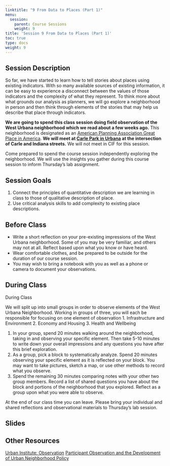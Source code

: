 ```yaml
---
linktitle: "9 From Data to Places (Part 1)"
menu:
  session:
    parent: Course Sessions
    weight: 9
title: 'Session 9 From Data to Places (Part 1)'
toc: true
type: docs
weight: 9
---
```


## Session Description

So far, we have started to learn how to tell stories about places using existing indicators. With so many available sources of existing information, it can be easy to experience a disconnect between the values of those indicators and the complexity of what they represent. To think more about what grounds our analysis as planners, we will go explore a neighborhood in person and then think through elements of the stories that may help us describe that place through indicators.

**We are going to spend this class session doing field observation of the West Urbana neighborhood which we read about a few weeks ago.** This neighborhood is designated as an [American Planning Association Great Place in America](https://www.planning.org/greatplaces/neighborhoods/2007/westurbana.htm). **We will meet at [Carle Park in Urbana](https://goo.gl/maps/xnedKJ293dBMdo46A) at the intersection of Carle and Indiana streets.** We will not meet in CIF for this session.

Come prepared to spend the course session independently exploring the neighborhood. We will use the insights you gather during this course session to inform Thursday’s lab assignment.

## Session Goals

1. Connect the principles of quantitative description we are learning in class to those of qualitative description of place.
2. Use critical analysis skills to add complexity to existing place descriptions.

## Before Class

- Write a short reflection on your pre-existing impressions of the West Urbana neighborhood. Some of you may be very familiar, and others may not at all. Reflect based upon what you know or have heard.
- Wear comfortable clothes, and be prepared to be outside for the duration of our course session. 
- You may wish to bring a notebook with you as well as a phone or camera to document your observations.

## During Class

During Class

We will split up into small groups in order to observe elements of the West Urbana Neighborhood. Working in groups of three, you will each be responsible for focusing on one element of observation
1. Infrastructure and Environment
2. Economy and Housing
3. Health and Wellbeing

1. In your group, spend 20 minutes walking around the neighborhood, taking in and observing your specific element. Then take 5-10 minutes to write down your overall impressions and any questions you have after this brief exploration.
2. As a group, pick a block to systematically analyze. Spend 20 minutes observing your specific element as it is reflected on your block. You may want to take pictures, sketch a map, or use other methods to record what you observe.
3. Spend the remaining 30 minutes comparing notes with your other two group members. Record a list of shared questions you have about the block and portions of the neighborhood that you explored. Reflect as a group upon what you were able to observe.

At the end of our class time you can leave. Please bring your individual and shared reflections and observational materials to Thursday’s lab session.


## Slides

## Other Resources
[Urban Institute: Observation](https://www.urban.org/research/data-methods/data-collection/observation)
[Participant Observation and the Development of Urban Neighborhood Policy](https://files.eric.ed.gov/fulltext/ED068597.pdf)